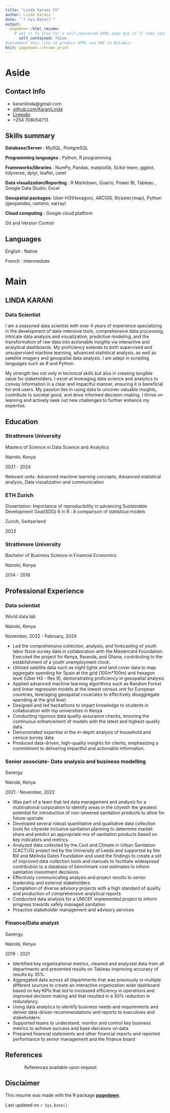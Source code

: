```yaml
---
title: "Linda Karani CV"
author: Linda Karani
date: "`r Sys.Date()`"
output:
  pagedown::html_resume:
    # set it to true for a self-contained HTML page but it'll take longer to render
      self_contained: false
#uncomment this line to produce HTML and PDF in RStudio:
knit: pagedown::chrome_print
---
```



Aside
================================================================================


Contact Info {#contact}
--------------------------------------------------------------------------------

- <i class="fa fa-envelope"></i> karanilinda@gmail.com
- <i class="fa fa-github"></i> [github.com/KaraniLinda](https://github.com/KaraniLinda)
- <i class="fa fa-linkedin"></i> [Linkedin](https://www.linkedin.com/in/linda-karani-369b3112b/)
- <i class="fa fa-phone"></i> +254 708054713



Skills summary {#skills}
--------------------------------------------------------------------------------

**Database/Server** : MySQL, PostgreSQL

**Programming languages** : Python, R programming

**Frameworks/libraries** : NumPy, Pandas, matplotlib, Scikit-learn, ggplot, tidyverse, dplyr, leaflet, caret

**Data visualization/Reporting** : R Markdown, Quarto, Power BI, Tableau , Google Data Studio, Excel

**Geospatial packages**: Uber-H3(Hexagon), ARCGIS, R(raster,tmap), Python (geopandas, rasterio, xarray)

**Cloud computing** : Google cloud platform

Git and Version Control

Languages {#languages}
--------------------------------------------------------------------------------

English : Native

French : Intermediate



Main
================================================================================

LINDA KARANI {#title}
--------------------------------------------------------------------------------

### Data Scientist

I am a seasoned data scientist with over 4 years of experience specializing in the development of data-intensive tools, comprehensive data processing, intricate data analysis and visualization, predictive modeling, and the transformation of raw data into actionable insights via interactive and analytical dashboards. My proficiency extends to both supervised and unsupervised machine learning, advanced statistical analysis, as well as satellite imagery and geospatial data analysis. I am adept in scripting languages such as R and Python.

My strength lies not only in technical skills but also in creating tangible value for stakeholders. I excel at leveraging data science and analytics to convey information in a clear and impactful manner, ensuring it is beneficial for end users. My passion lies in using data to uncover valuable insights, contribute to societal good, and drive informed decision-making. I thrive on learning and actively seek out new challenges to further enhance my expertise.

Education {data-icon=graduation-cap data-concise=true}
--------------------------------------------------------------------------------

### Strathmore University

Masters of Science in Data Science and Analytics

Nairobi, Kenya

2021 - 2024

Relevant units: Advanced machine learning concepts, Advanced statistical 
analysis, Data visualization and communication

### ETH Zurich

Dissertation: Importance of reproducibility in advancing Sustainable Development Goal(SDG) 6 in R : A comparison of statistical models

Zurich, Switzerland

2022

### Strathmore University

Bachelor of Business Science in Financial Economics

Nairobi, Kenya

2014 - 2018


Professional Experience {data-icon=suitcase}
--------------------------------------------------------------------------------

### Data scientist

World data lab

Nairobi, Kenya

November, 2022 - February, 2024

- Led the comprehensive collection, analysis, and forecasting of youth labor force survey data in collaboration with the Mastercard Foundation. Executed the project for Kenya, Rwanda, and Ghana, contributing to the establishment of a youth unemployment clock.
- Utilized satellite data such as night lights and land cover data to map aggregate spending for Spain at the grid (100m*100m) and hexagon level (Uber H3 - Res 9), demonstrating proficiency in geospatial analysis 
- Applied advanced machine learning algorithms such as Random Forest and linear regression models at the lowest census unit for European countries, leveraging geospatial covariates to effectively disaggregate spending at the grid level.
- Designed and led hackathons to impart knowledge to students in collaboration with top universities in Kenya
- Conducting rigorous data quality assurance checks, ensuring the continuous enhancement of models with the latest and highest-quality data.
- Demonstrated expertise in the in-depth analysis of household and census survey data.
- Produced data-driven, high-quality insights for clients, emphasizing a commitment to delivering impactful and actionable information.


### Senior associate- Data analysis and business modelling

Sanergy

Nairobi, Kenya


2021 - November, 2022


- Was part of a team that led data management and analysis for a multinational
corporation to identify areas in the citywith the greatest potential for 
introduction of non-sewered sanitation products to allow for future upscale 
- Developed several robust quantitative and qualitative data collection tools
for citywide inclusive sanitation planning to determine market share and 
predict an appropriate mix of sanitation products based on key indicators
and metrics.
- Analyzed data collected by the Cost and Climate in Urban Sanitation (CACTUS)
project led by the University of Leeds and supported by the Bill and Melinda 
Gates Foundation and used the findings to create a set of improved data 
collection tools and manuals to facilitate widespread contribution to a
database of benchmark cost estimates to inform sanitation investment decisions.
- Effectively communicating analysis and project results to senior leadership
and external stakeholders
- Completion of diverse advisory projects with a high standard of quality and
production of comprehensive analytical reports
- Conducted data analysis for a UNICEF implemented project to inform progress
towards safely managed sanitation
- Proactive stakeholder management and advisory services


### Finance/Data analyst

Sanergy.

Nairobi, Kenya

2019 - 2021


- Identified key organizational metrics, cleaned and analyzed data from all 
departments and presented results on Tableau improving accuracy of results 
by 35%. 
- Aggregated data across all departments that was previously in multiple
different sources to create an interactive organization wide dashboard based on
key KPIs that led to increased efficiency in operations and improved decision
making and that resulted in a 30% reduction in redundancy.
- Using data analytics to identify business needs and requirements and deliver
data-driven recommendations and reports to executives and stakeholders. 
- Supported teams to understand, monitor and control key business metrics to 
achieve success and base decisions on data.
- Prepared financial statements and other financial reports
and reported performance to senior management and the
finance board




References
--------------------------------------------------------------------------------


<div style="text-align: left; margin-left: 60px;">

References available upon request
</div>


Disclaimer {#disclaimer}
--------------------------------------------------------------------------------


This resume was made with the R package [**pagedown**](https://github.com/rstudio/pagedown).

Last updated on `r Sys.Date()`.


